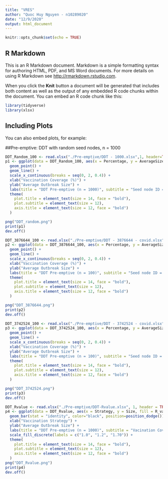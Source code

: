 ```yaml
---
title: "VRES"
author: "Quoc Huy Nguyen - n10289020"
date: "12/9/2020"
output: html_document
---
```


```r
knitr::opts_chunk$set(echo = TRUE)
```

## R Markdown

This is an R Markdown document. Markdown is a simple formatting syntax for authoring HTML, PDF, and MS Word documents. For more details on using R Markdown see <http://rmarkdown.rstudio.com>.

When you click the **Knit** button a document will be generated that includes both content as well as the output of any embedded R code chunks within the document. You can embed an R code chunk like this:

```r
library(tidyverse)
library(xlsx)
```

## Including Plots

You can also embed plots, for example:

##Pre-emptive: DDT with random seed nodes, n = 1000
```r
DDT_Random_100 <- read.xlsx("./Pre-emptive/DDT - 1000.xlsx",1, header=TRUE)
p1 <- ggplot(data = DDT_Random_100, aes(x = Percentage, y = AverageSize, color=Strategy, group=Strategy)) + 
  geom_point() +
  geom_line() +
  scale_x_continuous(breaks = seq(0, 2, 0.4)) +
  xlab("Vaccination Coverage (%)") +
  ylab("Average Outbreak Size") +
  labs(title = "DDT Pre-emptive (n = 1000)", subtitle = "Seed node ID = Random") +
  theme(
    plot.title = element_text(size = 14, face = "bold"),
    plot.subtitle = element_text(size = 12),
    axis.title = element_text(size = 12, face = "bold")
  )

png("DDT_random.png")
print(p1)
dev.off()
```

```r
DDT_3876644_100 <- read.xlsx("./Pre-emptive/DDT - 3876644 - covid.xlsx", 1, header=TRUE)
p2 <- ggplot(data = DDT_3876644_100, aes(x = Percentage, y = AverageSize, color=Strategy, group=Strategy)) + 
  geom_point() +
  geom_line() +
  scale_x_continuous(breaks = seq(0, 2, 0.4)) +
  xlab("Vaccination Coverage (%)") +
  ylab("Average Outbreak Size") +
  labs(title = "DDT Pre-emptive (n = 100)", subtitle = "Seed node ID = 3876644") +
  theme(
    plot.title = element_text(size = 14, face = "bold"),
    plot.subtitle = element_text(size = 12),
    axis.title = element_text(size = 12, face = "bold")
  )

png("DDT_3876644.png")
print(p2)
dev.off()

```

```r
DDT_3742524_100 <- read.xlsx("./Pre-emptive/DDT - 3742524 - covid.xlsx", 1, header=TRUE)
p3 <- ggplot(data = DDT_3742524_100, aes(x = Percentage, y = AverageSize, color=Strategy, group=Strategy)) + 
  geom_point() +
  geom_line() +
  scale_x_continuous(breaks = seq(0, 2, 0.4)) +
  xlab("Vaccination Coverage (%)") +
  ylab("Average Outbreak Size") +
  labs(title = "DDT Pre-emptive (n = 100)", subtitle = "Seed node ID = 3742524") +
  theme(
    plot.title = element_text(size = 14, face = "bold"),
    plot.subtitle = element_text(size = 12),
    axis.title = element_text(size = 12, face = "bold")
  )

png("DDT_3742524.png")
print(p3)
dev.off()
```

```r
DDT_Rvalue <- read.xlsx("./Pre-emptive/DDT-Rvalue.xlsx", 1, header = TRUE)
p4 <- ggplot(data = DDT_Rvalue, aes(x = Strategy, y = Size, fill = R_value)) + 
  geom_bar(stat = "identity", color="black", position=position_dodge()) +
  xlab("Vaccination Strategy") +
  ylab("Average Outbreak Size") +
  labs(title = "DDT Pre-emptive (n = 1000)", subtitle = "Vacination Coverage = 1%", fill="R Value") +
  scale_fill_discrete(labels = c("1.0", "1.2", "1.70")) +
  theme(
    plot.title = element_text(size = 14, face = "bold"),
    plot.subtitle = element_text(size = 12),
    axis.title = element_text(size = 12, face = "bold")
  )
png("DDT_Rvalue.png")
print(p4)
dev.off()
```

